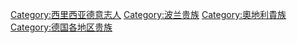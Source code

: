 [[Category:西里西亚德意志人|Category:西里西亚德意志人]]
[[Category:波兰贵族|Category:波兰贵族]]
[[Category:奧地利貴族|Category:奧地利貴族]]
[[Category:德国各地区贵族|Category:德国各地区贵族]]